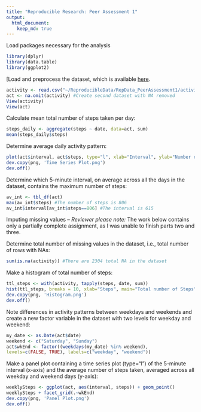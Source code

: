 ```yaml
---
title: "Reproducible Research: Peer Assessment 1"
output: 
  html_document:
    keep_md: true
---
```

Load packages necessary for the analysis
```r
library(dplyr)
library(data.table)
library(ggplot2)
```

[Load and preprocess the dataset, which is available [here].
```r
activity <- read.csv("~/ReproducibleData/RepData_PeerAssessment1/activity.csv")
act <- na.omit(activity) #Create second dataset with NA removed
View(activity)
View(act)
```

Calculate mean total number of steps taken per day:
```r
steps_daily <- aggregate(steps ~ date, data=act, sum)
mean(steps_daily$steps)
```

Determine average daily activity pattern:
```r
plot(act$interval, act$steps, type="l", xlab="Interval", ylab="Number of Steps", main="Time Series of Steps per Interval")
dev.copy(png, 'Time Series Plot.png')
dev.off()
```

Determine which 5-minute interval, on average across all the days in the dataset, contains the maximum number of steps:
```r
av_int <- tbl_df(act)
max(av_int$steps) #The number of steps is 806
av_int$interval[av_int$steps==806] #The interval is 615
```

Imputing missing values -- *Reviewer please note:* The work below contains only a  partially complete assignment, as I was unable to finish parts two and three.

Determine total number of missing values in the dataset, i.e., total number of rows with NAs:
```r
sum(is.na(activity)) #There are 2304 total NA in the dataset
```

Make a histogram of total number of steps:
```r
ttl_steps <- with(activity, tapply(steps, date, sum))
hist(ttl_steps, breaks = 10, xlab="Steps", main="Total number of Steps")
dev.copy(png, 'Histogram.png')
dev.off()
```

Note differences in activity patterns between weekdays and weekends and create a new factor variable in the dataset with two levels for weekday and weekend:
```r
my_date <- as.Date(act$date)
weekend <- c("Saturday", "Sunday")
act$wkEnd <- factor((weekdays(my_date) %in% weekend),
levels=c(FALSE, TRUE), labels=c("weekday", "weekend"))
```

Make a panel plot containing a time series plot (type="l") of the 5-minute interval (x-axis) and the average number of steps taken, averaged across all weekday and weekend days (y-axis):
```r
weeklySteps <- ggplot(act, aes(interval, steps)) + geom_point()
weeklySteps + facet_grid(.~wkEnd)
dev.copy(png, 'Panel Plot.png')
dev.off()
```

[here]:  https://d396qusza40orc.cloudfront.net/repdata%2Fdata%2Factivity.zip